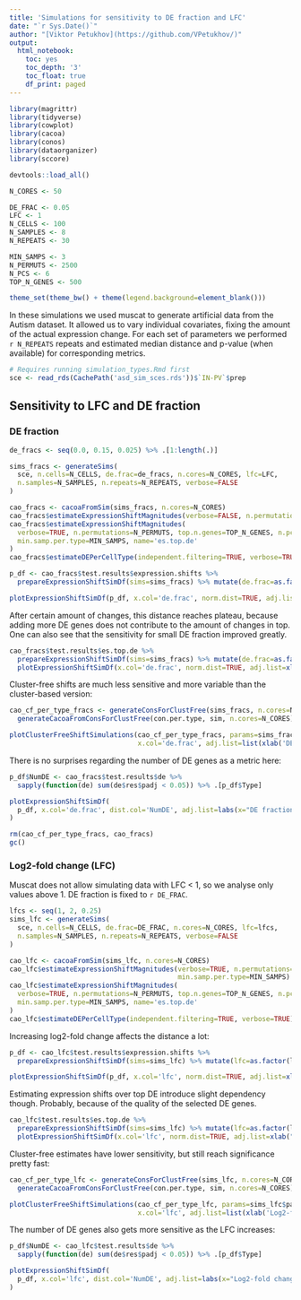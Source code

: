 ```yaml
---
title: 'Simulations for sensitivity to DE fraction and LFC'
date: "`r Sys.Date()`"
author: "[Viktor Petukhov](https://github.com/VPetukhov/)"
output:
  html_notebook:
    toc: yes
    toc_depth: '3'
    toc_float: true
    df_print: paged
---
```


```r
library(magrittr)
library(tidyverse)
library(cowplot)
library(cacoa)
library(conos)
library(dataorganizer)
library(sccore)

devtools::load_all()

N_CORES <- 50

DE_FRAC <- 0.05
LFC <- 1
N_CELLS <- 100
N_SAMPLES <- 8
N_REPEATS <- 30

MIN_SAMPS <- 3
N_PERMUTS <- 2500
N_PCS <- 6
TOP_N_GENES <- 500

theme_set(theme_bw() + theme(legend.background=element_blank()))
```

In these simulations we used muscat to generate artificial data from the Autism
dataset. It allowed us to vary individual covariates, fixing the amount of the
actual expression change. For each set of parameters we performed `r N_REPEATS`
repeats and estimated median distance and p-value (when available) for 
corresponding metrics.

```r
# Requires running simulation_types.Rmd first
sce <- read_rds(CachePath('asd_sim_sces.rds'))$`IN-PV`$prep
```

## Sensitivity to LFC and DE fraction

### DE fraction

```r
de_fracs <- seq(0.0, 0.15, 0.025) %>% .[1:length(.)]

sims_fracs <- generateSims(
  sce, n.cells=N_CELLS, de.frac=de_fracs, n.cores=N_CORES, lfc=LFC, 
  n.samples=N_SAMPLES, n.repeats=N_REPEATS, verbose=FALSE
)

cao_fracs <- cacoaFromSim(sims_fracs, n.cores=N_CORES)
cao_fracs$estimateExpressionShiftMagnitudes(verbose=FALSE, n.permutations=N_PERMUTS, min.samp.per.type=MIN_SAMPS)
cao_fracs$estimateExpressionShiftMagnitudes(
  verbose=TRUE, n.permutations=N_PERMUTS, top.n.genes=TOP_N_GENES, n.pcs=N_PCS, 
  min.samp.per.type=MIN_SAMPS, name='es.top.de'
)
cao_fracs$estimateDEPerCellType(independent.filtering=TRUE, verbose=TRUE)
```


```r
p_df <- cao_fracs$test.results$expression.shifts %>% 
  prepareExpressionShiftSimDf(sims=sims_fracs) %>% mutate(de.frac=as.factor(de.frac)) 

plotExpressionShiftSimDf(p_df, x.col='de.frac', norm.dist=TRUE, adj.list=xlab("DE Fraction"))
```

After certain amount of changes, this distance reaches plateau, because adding
more DE genes does not contribute to the amount of changes in top. One can also
see that the sensitivity for small DE fraction improved greatly.

```r
cao_fracs$test.results$es.top.de %>% 
  prepareExpressionShiftSimDf(sims=sims_fracs) %>% mutate(de.frac=as.factor(de.frac))  %>% 
  plotExpressionShiftSimDf(x.col='de.frac', norm.dist=TRUE, adj.list=xlab("DE Fraction"))
```

Cluster-free shifts are much less sensitive and more variable than the 
cluster-based version:

```r
cao_cf_per_type_fracs <- generateConsForClustFree(sims_fracs, n.cores=N_CORES) %$%
  generateCacoaFromConsForClustFree(con.per.type, sim, n.cores=N_CORES)
```

```r
plotClusterFreeShiftSimulations(cao_cf_per_type_fracs, params=sims_fracs$params, 
                                x.col='de.frac', adj.list=list(xlab('DE fraction')))
```

There is no surprises regarding the number of DE genes as a metric here:

```r
p_df$NumDE <- cao_fracs$test.results$de %>% 
  sapply(function(de) sum(de$res$padj < 0.05)) %>% .[p_df$Type]

plotExpressionShiftSimDf(
  p_df, x.col='de.frac', dist.col='NumDE', adj.list=labs(x="DE fraction", y="Num. DE genes")
)
```

```r
rm(cao_cf_per_type_fracs, cao_fracs)
gc()
```

### Log2-fold change (LFC)

Muscat does not allow simulating data with LFC < 1, so we analyse only values 
above 1. DE fraction is fixed to `r DE_FRAC`.

```r
lfcs <- seq(1, 2, 0.25)
sims_lfc <- generateSims(
  sce, n.cells=N_CELLS, de.frac=DE_FRAC, n.cores=N_CORES, lfc=lfcs, 
  n.samples=N_SAMPLES, n.repeats=N_REPEATS, verbose=FALSE
)

cao_lfc <- cacoaFromSim(sims_lfc, n.cores=N_CORES)
cao_lfc$estimateExpressionShiftMagnitudes(verbose=TRUE, n.permutations=N_PERMUTS, 
                                          min.samp.per.type=MIN_SAMPS)
cao_lfc$estimateExpressionShiftMagnitudes(
  verbose=TRUE, n.permutations=N_PERMUTS, top.n.genes=TOP_N_GENES, n.pcs=N_PCS, 
  min.samp.per.type=MIN_SAMPS, name='es.top.de'
)
cao_lfc$estimateDEPerCellType(independent.filtering=TRUE, verbose=TRUE)
```


Increasing log2-fold change affects the distance a lot:

```r
p_df <- cao_lfc$test.results$expression.shifts %>% 
  prepareExpressionShiftSimDf(sims=sims_lfc) %>% mutate(lfc=as.factor(lfc))

plotExpressionShiftSimDf(p_df, x.col='lfc', norm.dist=TRUE, adj.list=xlab("Log2-fold change"))
```

Estimating expression shifts over top DE introduce slight dependency though. Probably,
because of the quality of the selected DE genes.

```r
cao_lfc$test.results$es.top.de %>% 
  prepareExpressionShiftSimDf(sims=sims_lfc) %>% mutate(lfc=as.factor(lfc)) %>% 
  plotExpressionShiftSimDf(x.col='lfc', norm.dist=TRUE, adj.list=xlab("Log2-fold change"))
```

Cluster-free estimates have lower sensitivity, but still reach significance pretty 
fast:

```r
cao_cf_per_type_lfc <- generateConsForClustFree(sims_lfc, n.cores=N_CORES) %$% 
  generateCacoaFromConsForClustFree(con.per.type, sim, n.cores=N_CORES)
```

```r
plotClusterFreeShiftSimulations(cao_cf_per_type_lfc, params=sims_lfc$params, 
                                x.col='lfc', adj.list=list(xlab('Log2-fold change')))
```

The number of DE genes also gets more sensitive as the LFC increases:

```r
p_df$NumDE <- cao_lfc$test.results$de %>% 
  sapply(function(de) sum(de$res$padj < 0.05)) %>% .[p_df$Type]

plotExpressionShiftSimDf(
  p_df, x.col='lfc', dist.col='NumDE', adj.list=labs(x="Log2-fold change", y="Num. DE genes")
)
```
